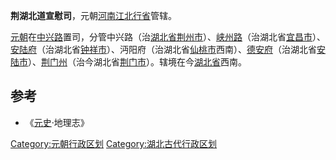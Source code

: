 '''荆湖北道宣慰司'''，元朝[[河南江北行省|河南江北行省]]管辖。

[[元朝|元朝]]在[[中兴路|中兴路]]置司，分管中兴路（治[[湖北省|湖北省]][[荆州市|荆州市]]）、[[峡州路|峡州路]]（治湖北省[[宜昌市|宜昌市]]）、[[安陆府|安陆府]]（治湖北省[[钟祥市|钟祥市]]）、沔阳府（治湖北省[[仙桃市|仙桃市]]西南）、[[德安府|德安府]]（治湖北省[[安陆市|安陆市]]）、[[荆门州|荆门州]]（治今湖北省[[荆门市|荆门市]]）。辖境在今[[湖北省|湖北省]]西南。

==参考==
*《[[元史|元史]]·地理志》
{{元朝行政区划|nocat}}
{{元朝行政区划小作品}}
{{DEFAULTSORT:J}}
[[Category:元朝行政区划|Category:元朝行政区划]]
[[Category:湖北古代行政区划|Category:湖北古代行政区划]]